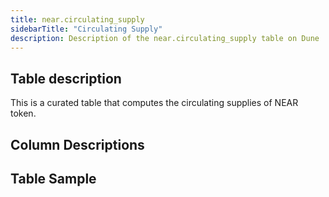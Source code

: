 ```yaml
---
title: near.circulating_supply
sidebarTitle: "Circulating Supply"
description: Description of the near.circulating_supply table on Dune
---
```


## Table description

This is a curated table that computes the circulating supplies of NEAR token. 

## Column Descriptions


<ColumnDescriptions tableSchema="near" tableName="circulating_supply" />


## Table Sample


<TableSample tableSchema="near" tableName="circulating_supply" />

